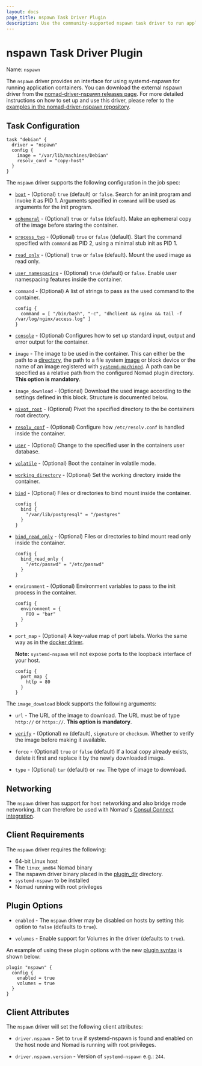 ```yaml
---
layout: docs
page_title: nspawn Task Driver Plugin
description: Use the community-supported nspawn task driver to run application containers using systemd-nspawn in Nomad jobs.
---
```


# nspawn Task Driver Plugin

Name: `nspawn`

The `nspawn` driver provides an interface for using systemd-nspawn for running
application containers. You can download the external nspawn driver from the
[nomad-driver-nspawn releases page][nspawn-driver]. For more detailed instructions on how to set up and use
this driver, please refer to the [examples in the nomad-driver-nspawn repository][nspawn-guide].

## Task Configuration

```hcl
task "debian" {
  driver = "nspawn"
  config {
    image = "/var/lib/machines/Debian"
    resolv_conf = "copy-host"
  }
}
```

The `nspawn` driver supports the following configuration in the job spec:

- [`boot`](https://www.freedesktop.org/software/systemd/man/systemd-nspawn.html#-b) -
  (Optional) `true` (default) or `false`. Search for an init program and invoke
  it as PID 1. Arguments specified in `command` will be used as arguments for
  the init program.

- [`ephemeral`](https://www.freedesktop.org/software/systemd/man/systemd-nspawn.html#-x) -
  (Optional) `true` or `false` (default). Make an ephemeral copy of the image
  before staring the container.

- [`process_two`](https://www.freedesktop.org/software/systemd/man/systemd-nspawn.html#-a) -
  (Optional) `true` or `false` (default). Start the command specified with
  `command` as PID 2, using a minimal stub init as PID 1.

- [`read_only`](https://www.freedesktop.org/software/systemd/man/systemd-nspawn.html#--read-only) -
  (Optional) `true` or `false` (default). Mount the used image as read only.

- [`user_namespacing`](https://www.freedesktop.org/software/systemd/man/systemd-nspawn.html#-U) -
  (Optional) `true` (default) or `false`. Enable user namespacing features
  inside the container.

- `command` - (Optional) A list of strings to pass as the used command to the
  container.

  ```hcl
  config {
    command = [ "/bin/bash", "-c", "dhclient && nginx && tail -f /var/log/nginx/access.log" ]
  }
  ```

- [`console`](https://www.freedesktop.org/software/systemd/man/systemd-nspawn.html#--console=MODE) -
  (Optional) Configures how to set up standard input, output and error output
  for the container.

- `image` - The image to be used in the container. This can either be the path
  to a
  [directory](https://www.freedesktop.org/software/systemd/man/systemd-nspawn.html#-D),
  the path to a file system
  [image](https://www.freedesktop.org/software/systemd/man/systemd-nspawn.html#-i)
  or block device or the name of an image registered with
  [`systemd-machined`](https://www.freedesktop.org/software/systemd/man/systemd-machined.service.html).
  A path can be specified as a relative path from the configured Nomad plugin
  directory. **This option is mandatory**.

- `image_download` - (Optional) Download the used image according to the
  settings defined in this block. Structure is documented below.

- [`pivot_root`](https://www.freedesktop.org/software/systemd/man/systemd-nspawn.html#--pivot-root=) -
  (Optional) Pivot the specified directory to the be containers root directory.

- [`resolv_conf`](https://www.freedesktop.org/software/systemd/man/systemd-nspawn.html#--resolv-conf=) -
  (Optional) Configure how `/etc/resolv.conf` is handled inside the container.

- [`user`](https://www.freedesktop.org/software/systemd/man/systemd-nspawn.html#-u) -
  (Optional) Change to the specified user in the containers user database.

- [`volatile`](https://www.freedesktop.org/software/systemd/man/systemd-nspawn.html#--volatile) -
  (Optional) Boot the container in volatile mode.

- [`working_directory`](https://www.freedesktop.org/software/systemd/man/systemd-nspawn.html#--chdir=) -
  (Optional) Set the working directory inside the container.

- [`bind`](https://www.freedesktop.org/software/systemd/man/systemd-nspawn.html#--bind=) -
  (Optional) Files or directories to bind mount inside the container.

  ```hcl
  config {
    bind {
      "/var/lib/postgresql" = "/postgres"
    }
  }
  ```

- [`bind_read_only`](https://www.freedesktop.org/software/systemd/man/systemd-nspawn.html#--bind=) -
  (Optional) Files or directories to bind mount read only inside the container.

  ```hcl
  config {
    bind_read_only {
      "/etc/passwd" = "/etc/passwd"
    }
  }

  ```

- `environment` - (Optional) Environment variables to pass to the init process
  in the container.

  ```hcl
  config {
    environment = {
      FOO = "bar"
    }
  }
  ```

- `port_map` - (Optional) A key-value map of port labels. Works the same way as
  in the [docker driver][docker_driver].

  **Note:** `systemd-nspawn` will not expose ports to the loopback interface
  of your host.

  ```hcl
  config {
    port_map {
      http = 80
    }
  }
  ```

The `image_download` block supports the following arguments:

- `url` - The URL of the image to download. The URL must be of type `http://` or
  `https://`. **This option is mandatory**.

- [`verify`](https://www.freedesktop.org/software/systemd/man/machinectl.html#pull-tar%20URL%20%5BNAME%5D) -
  (Optional) `no` (default), `signature` or `checksum`. Whether to verify the
  image before making it available.

- `force` - (Optional) `true` or `false` (default) If a local copy already
  exists, delete it first and replace it by the newly downloaded image.

- `type` - (Optional) `tar` (default) or `raw`. The type of image to download.

## Networking

The `nspawn` driver has support for host networking and also bridge mode
networking. It can therefore be used with Nomad's [Consul Connect
integration][consul_connect_integration].

## Client Requirements

The `nspawn` driver requires the following:

- 64-bit Linux host
- The `linux_amd64` Nomad binary
- The nspawn driver binary placed in the [plugin_dir][plugin_dir] directory.
- `systemd-nspawn` to be installed
- Nomad running with root privileges

## Plugin Options

- `enabled` - The `nspawn` driver may be disabled on hosts by setting this
  option to `false` (defaults to `true`).

- `volumes` - Enable support for Volumes in the driver (defaults to `true`).

An example of using these plugin options with the new [plugin syntax][plugin] is
shown below:

```hcl
plugin "nspawn" {
  config {
    enabled = true
    volumes = true
  }
}
```

## Client Attributes

The `nspawn` driver will set the following client attributes:

- `driver.nspawn` - Set to `true` if systemd-nspawn is found and enabled on the
  host node and Nomad is running with root privileges.

- `driver.nspawn.version` - Version of `systemd-nspawn` e.g.: `244`.

[nspawn-driver]: https://github.com/JanMa/nomad-driver-nspawn/releases
[nspawn-guide]: https://github.com/JanMa/nomad-driver-nspawn/tree/master/example
[plugin]: /nomad/docs/configuration/plugin
[plugin_dir]: /nomad/docs/configuration#plugin_dir
[plugin-options]: #plugin-options
[client_options]: /nomad/docs/configuration/client#options
[docker_driver]: /nomad/docs/drivers/docker#using-the-port-map
[consul_connect_integration]: /nomad/docs/integrations/consul-connect
